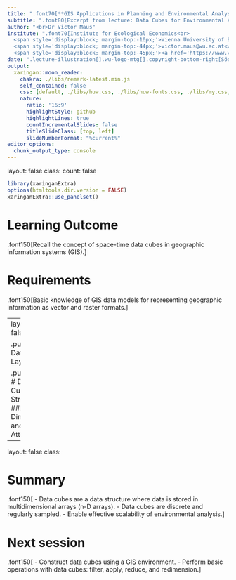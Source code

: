 ```yaml
---
title: ".font70[**GIS Applications in Planning and Environmental Analysis**]"
subtitle: ".font80[Excerpt from lecture: Data Cubes for Environmental Analysis]"
author: "<br>Dr Victor Maus"
institute: ".font70[Institute for Ecological Economics<br>
  <span style='display:block; margin-top:-10px;'>Vienna University of Economics and Business</span><br>
  <span style='display:block; margin-top:-44px;'>victor.maus@wu.ac.at</span><br>
  <span style='display:block; margin-top:-45px;'><a href='https://www.victor-maus.com'>www.victor-maus.com</a><br>]</span>"
date: ".lecture-illustration[].wu-logo-mtg[].copyright-bottom-right[Södertörn University, April 9<sup>th</sup>, 2024]"
output: 
  xaringan::moon_reader:
    chakra: ./libs/remark-latest.min.js
    self_contained: false
    css: [default, ./libs/huw.css, ./libs/huw-fonts.css, ./libs/my.css, ./libs/tachyons-min.css]
    nature:
      ratio: '16:9'
      highlightStyle: github
      highlightLines: true
      countIncrementalSlides: false
      titleSlideClass: [top, left]
      slideNumberFormat: "%current%"
editor_options:
  chunk_output_type: console
---
```

layout: false
class: 
count: false
```r
library(xaringanExtra)
options(htmltools.dir.version = FALSE)
xaringanExtra::use_panelset()
```

# Learning Outcome

.font150[Recall the concept of space-time data cubes in geographic information systems (GIS).]

# Requirements

.font150[Basic knowledge of GIS data models for representing geographic information as vector and raster formats.]

---
layout: false
class: 

.pull-left[
# Data Layers
<div class="left">
  <img src="./img/gis.png" height="400"/>
  .font60[Figure: [U.S. Government Accountability Office](https://education.nationalgeographic.org/resource/geographic-information-system-gis/#undefined)]
</div>
]

.pull-right[
# Data Cube Structure
### Dimensions and Attributes
<div class="left">
  <img src="./img/space-time-cube.png" height="330"/>
  .font60[Figure: [ArcGIS Pro Space Time Cube](https://pro.arcgis.com/en/pro-app/3.1/tool-reference/space-time-pattern-mining/learnmorecreatecube.htm)]
</div>
]

---
layout: false
class:

# Summary

.font150[
- Data cubes are a data structure where data is stored in multidimensional arrays (n-D arrays).
- Data cubes are discrete and regularly sampled.
- Enable effective scalability of environmental analysis.
]

# Next session

.font150[
- Construct data cubes using a GIS environment.
- Perform basic operations with data cubes: filter, apply, reduce, and redimension.
]


